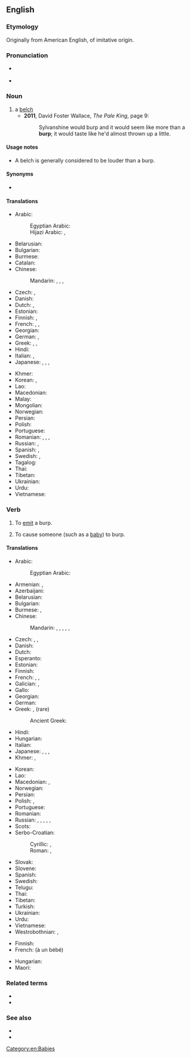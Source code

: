 ==English==

===Etymology===
Originally from American English, of imitative origin.

===Pronunciation===
* {{a|US}} {{IPA|/bɝp/|lang=en}}
* {{rhymes|ɜː(r)p|lang=en}}

===Noun===
{{en-noun}} {{lb|en|chiefly|_|US}}

# a [[belch]]
#* '''2011''', David Foster Wallace, ''The Pale King'', page 9:
#*: Sylvanshine would burp and it would seem like more than a '''burp'''; it would taste like he'd almost thrown up a little.

====Usage notes====
* A belch is generally considered to be louder than a burp.

====Synonyms====
* {{l|en|belch}}

====Translations====
{{trans-top|a softer belch}}
* Arabic: {{t|ar|تَجَشُّؤ|m}}
*: Egyptian Arabic: {{t|arz|تكريعة|f|tr=takrīʿa|sc=Arab}}
*: Hijazi Arabic: {{t|acw|كَرْعة|f|tr=karʿa|sc=Arab}}, {{t|acw|تَكْريعة|f|tr=takrīʿa|sc=Arab}}
* Belarusian: {{t|be|адры́жка|f|sc=Cyrl}}
* Bulgarian: {{t|bg|оригване|n}}
* Burmese: {{t-needed|my}}
* Catalan: {{t+|ca|rot|m}}
* Chinese:
*: Mandarin: {{t|cmn|飽嗝|tr=bǎogé}}, {{t|cmn|饱嗝|tr=bǎogé}}, {{t+|cmn|噯氣|sc=Hani}}, {{t+|cmn|嗳气|tr=ǎiqì|sc=Hani}}
* Czech: {{t|cs|říhnutí|n}}, {{t|cs|krknutí|n}}
* Danish: {{t+|da|bøvs|n|c}}
* Dutch: {{t+|nl|boer}}, {{t+|nl|oprisping}}
* Estonian: {{t|et|röhitsus}}
* Finnish: {{t+|fi|röyhtäys}}, {{t+|fi|röyhtäisy}}
* French: {{t+|fr|rot|m}}, {{t+|fr|renvoi|m}}, {{t+|fr|éructation|f}}
* Georgian: {{t|ka|ბოყინი|sc=Geor}}
* German: {{t|de|Rülpser|m}}, {{t+|de|Bäuerchen|n}}
* Greek: {{t+|el|ρέψιμο|n}}, {{t+|el|ερευγμός|m}} {{qualifier|rare}}, {{t+|el|ερυγή|f}} {{qualifier|medical}}
* Hindi: {{t+|hi|डकार|f}}
* Italian: {{t+|it|rutto|m}}, {{t|it|flato|m}}
* Japanese: {{t+|ja|げっぷ|tr=geppu|sc=Jpan}}, {{t|ja|うっぷ|tr=uppu|sc=Jpan}}, {{t+|ja|おくび|tr=okubi|sc=Jpan}}, {{t|ja|噫気|tr=あいき, aiki|sc=Jpan}}
{{trans-mid}}
* Khmer: {{t-needed|km}}
* Korean: {{t+|ko|트림}}, {{t+|ko|애기}}
* Lao: {{t-needed|lo}}
* Macedonian: {{t|mk|ждри́гање|n|sc=Cyrl}}
* Malay: {{t|ms|sendawa}}
* Mongolian: {{t-needed|mn}}
* Norwegian: {{t|no|rap|n}}
* Persian: {{t+|fa|آروغ|tr=âruğ}}
* Polish: {{t+|pl|beknięcie|n}}
* Portuguese: {{t+|pt|arroto|m}}
* Romanian: {{t|ro|râgâit|n}}, {{t+|ro|râgâitură|f}}, {{t+|ro|râgâială|f}}, {{t+|ro|eructație|f}}
* Russian: {{t+|ru|отры́жка|f}}, {{t+|ru|рыга́ние|n}}
* Spanish: {{t+|es|eructo|m}}, {{t+|es|regüeldo|m}}
* Swedish: {{t+|sv|rap|c}}, {{t|sv|rapning|c}}
* Tagalog: {{t|tl|dighay}}
* Thai: {{t+|th|เรอ}}
* Tibetan: {{t-needed|bo}}
* Ukrainian: {{t|uk|відри́жка|f|sc=Cyrl}}
* Urdu: {{t|ur|ڈکار|tr=ḍakār|f}}
* Vietnamese: {{t+|vi|ợ|alt=sự ợ}}
{{trans-bottom}}

===Verb===
{{en-verb}}

# {{lb|en|intransitive}} To [[emit]] a burp.
# {{lb|en|transitive}} To cause someone (such as a [[baby]]) to burp.

====Translations====
{{trans-top|to emit a burp}}
* Arabic: {{t|ar|تَجَشَّأَ}}
*: Egyptian Arabic: {{t|arz|يتكرع|tr=yetkaraʿ or yekaraʿ|sc=Arab}} {{qualifier|imperfective}}
* Armenian: {{t+|hy|բխկալ|}}, {{t+|hy|ործկալ}}
* Azerbaijani: {{t|az|gəyirmək}}
* Belarusian: {{t|be|рыга́ць|impf|sc=Cyrl}}
* Bulgarian: {{t|bg|оригвам се}}
* Burmese: {{t+|my|လေချဉ်တက်}}, {{t+|my|စားချဉ့်ပြန်}}
* Chinese:
*: Mandarin: {{t+|cmn|打嗝|tr=dǎgé|sc=Hani}}, {{t+|cmn|噯氣|sc=Hani}}, {{t+|cmn|嗳气|tr=ǎiqì|sc=Hani}}, {{t|cmn|飽嗝|sc=Hani}}, {{t|cmn|饱嗝|tr=bǎogé|sc=Hani}}, {{t+|cmn|嗝|tr=gé|sc=Hani}}
* Czech: {{t|cs|říhat|impf}}, {{t|cs|říhnout|pf}}, {{t|cs|krknout}}
* Danish: {{t+|da|bøvse}}
* Dutch: {{t+|nl|boeren}}
* Esperanto: {{t|eo|rukti}}
* Estonian: {{t|et|röhitsema}}
* Finnish: {{t+|fi|röyhtäistä}}
* French: {{t+|fr|roter}}, {{t|fr|faire un rot}}, {{t+|fr|éructer}}
* Galician: {{t|gl|arrotar}}, {{t|gl|eructar}}
* Gallo: {{t|roa-gal|beurgasser}}
* Georgian: {{t|ka|დაბოყინება|sc=Geor}}
* German: {{t+|de|rülpsen}}
* Greek: {{t+|el|ρεύομαι}}, {{t+|el|ερεύγομαι}} (rare)
*: Ancient Greek: {{t|grc|ἐρεύγομαι}}
* Hindi: {{t+|hi|डकारना}}
* Hungarian: {{t+|hu|böfög}}
* Italian: {{t+|it|ruttare}}
* Japanese: {{t+|ja|げっぷ|alt=げっぷする|tr=geppu suru}}, {{t|ja|うっぷ|alt=うっぷする|tr=uppu suru}}, {{t+|ja|おくび|alt=おくびする|tr=okubi suru}}, {{t|ja|噫気|alt=噫気する|tr=あいきする, aiki suru}}
* Khmer: {{t+|km|ភើ}}, {{t|km|ខ្យល់ផាយ}}
{{trans-mid}}
* Korean: {{t+|ko|트림하다}}
* Lao: {{t|lo|ເອຶ້ອມ}}
* Macedonian: {{t|mk|ждрига|impf}}, {{t|mk|подригнува|impf}}
* Norwegian: {{t+|no|rape}}
* Persian: {{t+|fa|آروغ زدن|tr=âruğ zadan}}
* Polish: {{t+|pl|bekać|impf}}, {{t+|pl|beknąć|pf}}
* Portuguese: {{t+|pt|arrotar}} {{qualifier|Brazil}}
* Romanian: {{t+|ro|râgâi}}
* Russian: {{t+|ru|рыга́ть|impf}}, {{t+|ru|рыгну́ть|pf}}, {{t+|ru|отры́гивать|impf}}, {{t+|ru|отрыгну́ть|pf}}, {{t+|ru|отры́гиваться|impf}}, {{t+|ru|отрыгну́ться|pf}}
* Scots: {{t|sco|rift}}
* Serbo-Croatian:
*: Cyrillic: {{t|sh|подригивати|impf}}, {{t|sh|подригнути|pf}}
*: Roman: {{t+|sh|podrigivati|impf}}, {{t+|sh|podrignuti|pf}}
* Slovak: {{t|sk|rihať|impf}}
* Slovene: {{t+|sl|rigati|impf}}
* Spanish: {{t+|es|eructar}}
* Swedish: {{t+|sv|rapa}}
* Telugu: {{t|te|త్రేన్చు}}
* Thai: {{t+|th|เรอ}}
* Tibetan: {{t-needed|bo}}
* Turkish: {{t+|tr|geğirmek}}
* Ukrainian: {{t|uk|рига́ти|impf|sc=Cyrl}}
* Urdu: {{t|ur|ڈکارنا|tr=ḍakārnā}}
* Vietnamese: {{t+|vi|ợ}}
* Westrobothnian: {{t|gmq-bot|repa}}, {{t|gmq-bot|räpa}}
{{trans-bottom}}

{{trans-top|to burp someone}}
* Finnish: {{t+|fi|röyhtäyttää}}
* French: {{t+|fr|faire}} {{t|fr|faire son rot}} (à un bébé)
{{trans-mid}}
* Hungarian: {{t|hu|büfiztet}}
* Maori: {{t|mi|whakakūpā}}
{{trans-bottom}}

===Related terms===
* {{l|en|botty burp}}
* {{l|en|burp gun}}

===See also===
* {{l|en|fart}} <!-- emit air at the other end -->
* {{l|en|yawn}} <!-- intake air, rather than emit -->

[[Category:en:Babies]]